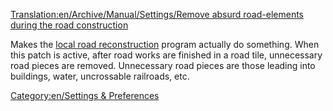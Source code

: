 [[Translation:en/Archive/Manual/Settings/Remove absurd road-elements during the road construction]]


Makes the [[en/Local Authority#Fund local road construction|local road reconstruction]] program actually do something.  When this patch is active, after road works are finished in a road tile, unnecessary road pieces are removed.  Unnecessary road pieces are those leading into buildings, water, uncrossable railroads, etc.

[[Category:en/Settings & Preferences]]